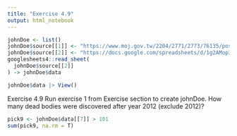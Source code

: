 ---
title: "Exercise 4.9"
output: html_notebook
---

```{r}
johnDoe <- list()
johnDoe$source[[1]] <- "https://www.moj.gov.tw/2204/2771/2773/76135/post"
johnDoe$source[[2]] <- "https://docs.google.com/spreadsheets/d/1g2AMop133lCAsmdPhsH3lA-tjiY5fkGIqXqwdknwEVk/edit?usp=sharing"
googlesheets4::read_sheet(
  johnDoe$source[[2]]
) -> johnDoe$data
```

```{r}
johnDoe$data |> View()
```



Exercise 4.9 Run exercise 1 from Exercise section to create johnDoe. How many dead bodies were discovered after year 2012 (exclude 2012)?
```{r}
pick9 <- johnDoe$data[[7]] > 101
sum(pick9, na.rm = T)
```